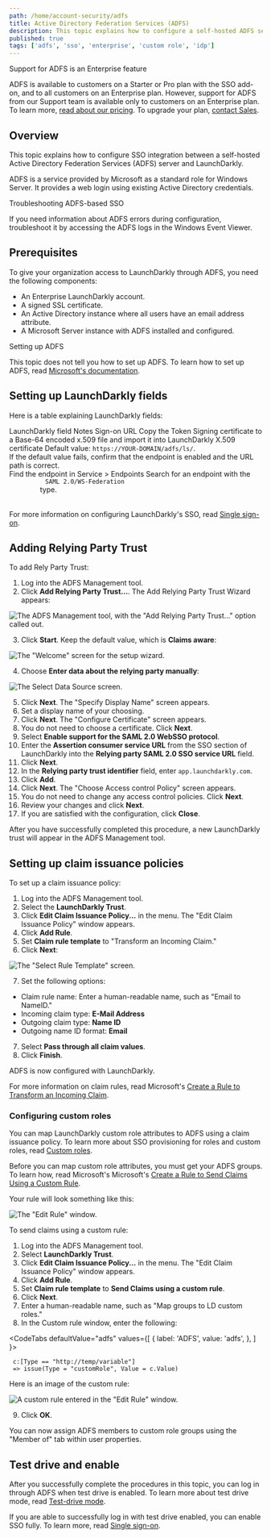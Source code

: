 ```yaml
---
path: /home/account-security/adfs
title: Active Directory Federation Services (ADFS)
description: This topic explains how to configure a self-hosted ADFS server with LaunchDarkly.
published: true
tags: ['adfs', 'sso', 'enterprise', 'custom role', 'idp']
---
```


<Callout intent="primary">
<CalloutTitle>Support for ADFS is an Enterprise feature</CalloutTitle>
<CalloutDescription>

ADFS is available to customers on a Starter or Pro plan with the SSO add-on, and to all customers on an Enterprise plan. However, support for ADFS from our Support team is available only to customers on an Enterprise plan. To learn more, [read about our pricing](https://launchdarkly.com/pricing/). To upgrade your plan, [contact Sales](https://launchdarkly.com/contact-sales/).

</CalloutDescription>
</Callout>

## Overview

This topic explains how to configure SSO integration between a self-hosted Active Directory Federation Services (ADFS) server and LaunchDarkly.

ADFS is a service provided by Microsoft as a standard role for Windows Server. It provides a web login using existing Active Directory credentials.

<Callout intent="info">
<CalloutTitle>Troubleshooting ADFS-based SSO</CalloutTitle>
<CalloutDescription>

If you need information about ADFS errors during configuration, troubleshoot it by accessing the ADFS logs in the Windows Event Viewer.

</CalloutDescription>
</Callout>

## Prerequisites

To give your organization access to LaunchDarkly through ADFS, you need the following components:

- An Enterprise LaunchDarkly account.
- A signed SSL certificate.
- An Active Directory instance where all users have an email address attribute.
- A Microsoft Server instance with ADFS installed and configured.

<Callout intent="alert">
<CalloutTitle>Setting up ADFS</CalloutTitle>
<CalloutDescription>

This topic does not tell you how to set up ADFS. To learn how to set up ADFS, read [Microsoft's documentation](https://docs.microsoft.com/en-us/previous-versions/dynamicscrm-2016/deployment-administrators-guide/).

</CalloutDescription>
</Callout>

## Setting up LaunchDarkly fields

Here is a table explaining LaunchDarkly fields:

<Table>
  <TableHeader>
    <TableHeadCell>LaunchDarkly field</TableHeadCell>
    <TableHeadCell>Notes</TableHeadCell>
  </TableHeader>
  <TableBody>
    <TableRow>
      <TableCell>Sign-on URL</TableCell>
      <TableCell>
        Copy the Token Signing certificate to a Base-64 encoded x.509 file and import it into LaunchDarkly
      </TableCell>
    </TableRow>
    <TableRow>
      <TableCell>X.509 certificate</TableCell>
      <TableCell>
        Default value: <code>https://YOUR-DOMAIN/adfs/ls/</code>. <br />
        If the default value fails, confirm that the endpoint is enabled and the URL path is correct.
        <br />
        Find the endpoint in Service > Endpoints Search for an endpoint with the <code>
          SAML 2.0/WS-Federation
        </code> type.
      </TableCell>
    </TableRow>
  </TableBody>
</Table>

For more information on configuring LaunchDarkly's SSO, read [Single sign-on](/home/account-security/sso).

## Adding Relying Party Trust

To add Rely Party Trust:

1. Log into the ADFS Management tool.
2. Click **Add Relying Party Trust...**. The Add Relying Party Trust Wizard appears:

![The ADFS Management tool, with the "Add Relying Party Trust..." option called out.](adfs-add-party-trust.png)


3. Click **Start**. Keep the default value, which is **Claims aware**:

![The "Welcome" screen for the setup wizard.](adfs-wizard-claims-aware.png)


4. Choose **Enter data about the relying party manually**:

![The Select Data Source screen.](adfs-wizard-enter-data-manually.png)

5. Click **Next**. The "Specify Display Name" screen appears.
6. Set a display name of your choosing.
7. Click **Next**. The "Configure Certificate" screen appears.
8. You do not need to choose a certificate. Click **Next**.
9. Select **Enable support for the SAML 2.0 WebSSO protocol**.
10. Enter the **Assertion consumer service URL** from the SSO section of LaunchDarkly into the **Relying party SAML 2.0 SSO service URL** field.
11. Click **Next**.
12. In the **Relying party trust identifier** field, enter `app.launchdarkly.com`.
13. Click **Add**.
14. Click **Next**. The "Choose Access control Policy" screen appears.
15. You do not need to change any access control policies. Click **Next**.
16. Review your changes and click **Next**.
17. If you are satisfied with the configuration, click **Close**.

After you have successfully completed this procedure, a new LaunchDarkly trust will appear in the ADFS Management tool.

## Setting up claim issuance policies

To set up a claim issuance policy:

1. Log into the ADFS Management tool.
2. Select the **LaunchDarkly Trust**.
3. Click **Edit Claim Issuance Policy...** in the menu. The "Edit Claim Issuance Policy" window appears.
4. Click **Add Rule**.
5. Set **Claim rule template** to "Transform an Incoming Claim."
6. Click **Next**:

![The "Select Rule Template" screen.](adfs-select-rule-template.png)


7. Set the following options:

- Claim rule name: Enter a human-readable name, such as "Email to NameID."
- Incoming claim type: **E-Mail Address**
- Outgoing claim type: **Name ID**
- Outgoing name ID format: **Email**

7. Select **Pass through all claim values**.
8. Click **Finish**.

ADFS is now configured with LaunchDarkly.

For more information on claim rules, read Microsoft's [Create a Rule to Transform an Incoming Claim](https://docs.microsoft.com/en-us/windows-server/identity/ad-fs/operations/create-a-rule-to-transform-an-incoming-claim).

### Configuring custom roles

You can map LaunchDarkly custom role attributes to ADFS using a claim issuance policy. To learn more about SSO provisioning for roles and custom roles, read [Custom roles](/home/members/custom-roles).

Before you can map custom role attributes, you must get your ADFS groups. To learn how, read Microsoft's Microsoft's [Create a Rule to Send Claims Using a Custom Rule](https://docs.microsoft.com/en-us/windows-server/identity/ad-fs/operations/create-a-rule-to-send-claims-using-a-custom-rule).

Your rule will look something like this:

![The "Edit Rule" window.](adfs-get-groups.png)

To send claims using a custom rule:

1. Log into the ADFS Management tool.
2. Select **LaunchDarkly Trust**.
3. Click **Edit Claim Issuance Policy...** in the menu. The "Edit Claim Issuance Policy" window appears.
4. Click **Add Rule**.
5. Set **Claim rule template** to **Send Claims using a custom rule**.
6. Click **Next**.
7. Enter a human-readable name, such as "Map groups to LD custom roles."
8. In the Custom rule window, enter the following:

<CodeTabs
  defaultValue="adfs"
  values={[
    { label: 'ADFS', value: 'adfs', },
  ]
}>
<CodeTabItem value="adfs">

```
 c:[Type == "http://temp/variable"]
 => issue(Type = "customRole", Value = c.Value)
```

</CodeTabItem>
</CodeTabs>

Here is an image of the custom rule:

![A custom rule entered in the "Edit Rule" window.](adfs-map-groups-to-roles.png)

9. Click **OK**.

You can now assign ADFS members to custom role groups using the "Member of" tab within user properties.

## Test drive and enable

After you successfully complete the procedures in this topic, you can log in through ADFS when test drive is enabled. To learn more about test drive mode, read [Test-drive mode](/home/account-security/sso/saml#test-drive-mode).

If you are able to successfully log in with test drive enabled, you can enable SSO fully. To learn more, read [Single sign-on](/home/account-security/sso).
